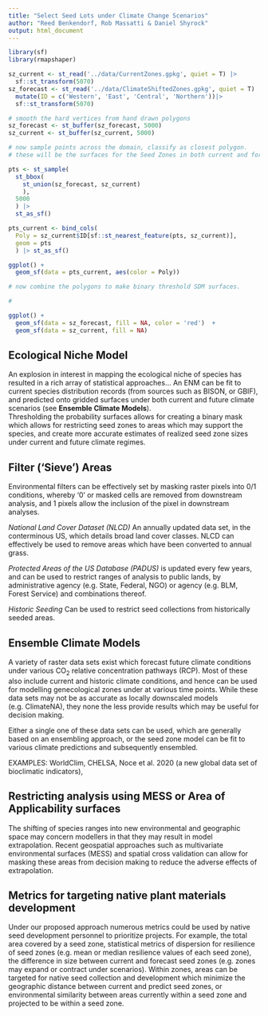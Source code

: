 ```yaml
---
title: "Select Seed Lots under Climate Change Scenarios"
author: "Reed Benkendorf, Rob Massatti & Daniel Shyrock"
output: html_document
---
```



```r
library(sf)
library(rmapshaper)
```

```r
sz_current <- st_read('../data/CurrentZones.gpkg', quiet = T) |>
  sf::st_transform(5070)
sz_forecast <- st_read('../data/ClimateShiftedZones.gpkg', quiet = T) |>
  mutate(ID = c('Western', 'East', 'Central', 'Northern'))|>
  sf::st_transform(5070)
```

```r

# smooth the hard vertices from hand drawn polygons
sz_forecast <- st_buffer(sz_forecast, 5000)
sz_current <- st_buffer(sz_current, 5000)

# now sample points across the domain, classify as closest polygon. 
# these will be the surfaces for the Seed Zones in both current and forecast time

pts <- st_sample(
  st_bbox(
    st_union(sz_forecast, sz_current)
    ),
  5000
  ) |>
  st_as_sf()

pts_current <- bind_cols(
  Poly = sz_current$ID[sf::st_nearest_feature(pts, sz_current)],
  geom = pts
  ) |> st_as_sf()

ggplot() + 
  geom_sf(data = pts_current, aes(color = Poly))

# now combine the polygons to make binary threshold SDM surfaces. 

# 

ggplot() + 
  geom_sf(data = sz_forecast, fill = NA, color = 'red')  + 
  geom_sf(data = sz_current, fill = NA)
```

## Ecological Niche Model

An explosion in interest in mapping the ecological niche of species has resulted in a rich array of statistical approaches... 
An ENM can be fit to current species distribution records (from sources such as BISON, or GBIF), and predicted onto gridded surfaces under both current and future climate scenarios (see **Ensemble Climate Models**).  
Thresholding the probability surfaces allows for creating a binary mask which allows for restricting seed zones to areas which may support the species, and create more accurate estimates of realized seed zone sizes under current and future climate regimes.   

## Filter ('Sieve') Areas

Environmental filters can be effectively set by masking raster pixels into 0/1 conditions, whereby '0' or masked cells are removed from downstream analysis, and 1 pixels allow the inclusion of the pixel in downstream analyses. 

*National Land Cover Dataset (NLCD)* An annually updated data set, in the conterminous US, which details broad land cover classes.
NLCD can effectively be used to remove areas which have been converted to annual grass. 

*Protected Areas of the US Database (PADUS)* is updated every few years, and can be used to restrict ranges of analysis to public lands, by administrative agency (e.g. State, Federal, NGO) or agency (e.g. BLM, Forest Service) and combinations thereof. 

*Historic Seeding* Can be used to restrict seed collections from historically seeded areas. 

## Ensemble Climate Models

A variety of raster data sets exist which forecast future climate conditions under various CO~2~ relative concentration pathways (RCP). 
Most of these also include current and historic climate conditions, and hence can be used for modelling genecological zones under at various time points. 
While these data sets may not be as accurate as locally downscaled models (e.g. ClimateNA), they none the less provide results which may be useful for decision making. 

Either a single one of these data sets can be used, which are generally based on an ensembling approach, or the seed zone model can be fit to various climate predictions and subsequently ensembled. 

EXAMPLES: WorldClim, CHELSA, Noce et al. 2020 (a new global data set of bioclimatic indicators), 

## Restricting analysis using MESS or Area of Applicability surfaces

The shifting of species ranges into new environmental and geographic space may concern modellers in that they may result in model extrapolation. 
Recent geospatial approaches such as multivariate environmental surfaces (MESS) and spatial cross validation can allow for masking these areas from decision making to reduce the adverse effects of extrapolation. 

## Metrics for targeting native plant materials development 

Under our proposed approach numerous metrics could be used by native seed development personnel to prioritize projects. 
For example, the total area covered by a seed zone, statistical metrics of dispersion for resilience of seed zones (e.g. mean or median resilience values of each seed zone), the difference in size between current and forecast seed zones (e.g. zones may expand or contract under scenarios). 
Within zones, areas can be targeted for native seed collection and development which minimize the geographic distance between current and predict seed zones, or environmental similarity between areas currently within a seed zone and projected to be within a seed zone.   